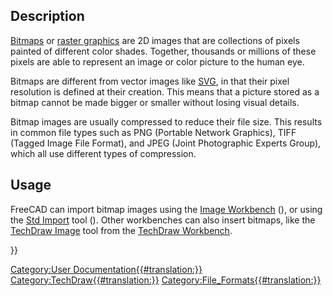 <languages/>
<translate>

== Description == <!--T:1-->

<!--T:2-->
[https://en.wikipedia.org/wiki/Bitmap Bitmaps] or [http://en.wikipedia.org/wiki/Raster_graphics raster graphics] are 2D images that are collections of pixels painted of different color shades. Together, thousands or millions of these pixels are able to represent an image or color picture to the human eye.

<!--T:3-->
Bitmaps are different from vector images like [[SVG|SVG]], in that their pixel resolution is defined at their creation. This means that a picture stored as a bitmap cannot be made bigger or smaller without losing visual details.

<!--T:4-->
Bitmap images are usually compressed to reduce their file size. This results in common file types such as PNG (Portable Network Graphics), TIFF (Tagged Image File Format), and JPEG (Joint Photographic Experts Group), which all use different types of compression.

==Usage== <!--T:5-->

<!--T:6-->
FreeCAD can import bitmap images using the [[Image Workbench|Image Workbench]] ({{VersionMinus|0.20}}), or using the [[Std_Import|Std Import]] tool ({{VersionPlus|0.21}}). Other workbenches can also insert bitmaps, like the [[TechDraw Image|TechDraw Image]] tool from the [[TechDraw Workbench|TechDraw Workbench]].

</translate>
{{Userdocnavi{{#translation:}}}}
[[Category:User Documentation{{#translation:}}]]
[[Category:TechDraw{{#translation:}}]]
[[Category:File_Formats{{#translation:}}]]